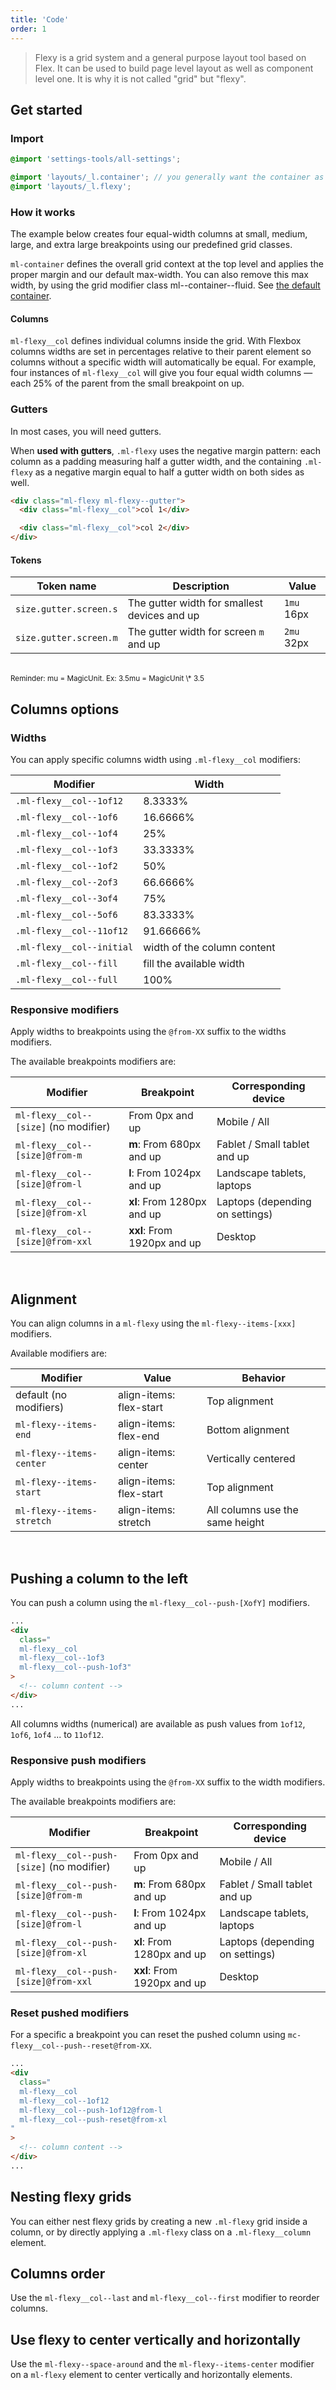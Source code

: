 ```yaml
---
title: 'Code'
order: 1
---
```


> Flexy is a grid system and a general purpose layout tool based on Flex. It can be used to build page level layout as well as component level one. It is why it is not called "grid" but "flexy".

## Get started

### Import

```scss
@import 'settings-tools/all-settings';

@import 'layouts/_l.container'; // you generally want the container as well
@import 'layouts/_l.flexy';
```

### How it works

The example below creates four equal-width columns at small, medium, large, and extra large breakpoints using our predefined grid classes.

<Story id="layout-grid--default" />

<Highlight theme="tips" title="Container rules">

`ml-container` defines the overall grid context at the top level and applies the proper margin and our default max-width. You can also remove this max width, by using the grid modifier class ml--container--fluid. See [the default container](/Foundations/Layout/Container/).

</Highlight>

#### Columns

`ml-flexy__col` defines individual columns inside the grid. With Flexbox columns widths are set in percentages relative to their parent element so columns without a specific width will automatically be equal. For example, four instances of `ml-flexy__col` will give you four equal width columns — each 25% of the parent from the small breakpoint on up.

### Gutters

In most cases, you will need gutters.

When **used with gutters**, `.ml-flexy` uses the negative margin pattern: each column as a padding measuring half a gutter width, and the containing `.ml-flexy` as a negative margin equal to half a gutter width on both sides as well.

```html
<div class="ml-flexy ml-flexy--gutter">
  <div class="ml-flexy__col">col 1</div>

  <div class="ml-flexy__col">col 2</div>
</div>
```

#### Tokens

| Token name             | Description                                  | Value      |
| ---------------------- | -------------------------------------------- | ---------- |
| `size.gutter.screen.s` | The gutter width for smallest devices and up | `1mu` 16px |
| `size.gutter.screen.m` | The gutter width for screen `m` and up       | `2mu` 32px |

<br />
<small>Reminder: mu = MagicUnit. Ex: 3.5mu = MagicUnit \* 3.5</small>

## Columns options

### Widths

You can apply specific columns width using `.ml-flexy__col` modifiers:

| Modifier                  | Width                       |
| ------------------------- | --------------------------- |
| `.ml-flexy__col--1of12`   | 8.3333%                     |
| `.ml-flexy__col--1of6`    | 16.6666%                    |
| `.ml-flexy__col--1of4`    | 25%                         |
| `.ml-flexy__col--1of3`    | 33.3333%                    |
| `.ml-flexy__col--1of2`    | 50%                         |
| `.ml-flexy__col--2of3`    | 66.6666%                    |
| `.ml-flexy__col--3of4`    | 75%                         |
| `.ml-flexy__col--5of6`    | 83.3333%                    |
| `.ml-flexy__col--11of12`  | 91.66666%                   |
| `.ml-flexy__col--initial` | width of the column content |
| `.ml-flexy__col--fill`    | fill the available width    |
| `.ml-flexy__col--full`    | 100%                        |

### Responsive modifiers

Apply widths to breakpoints using the `@from-XX` suffix to the widths modifiers.

The available breakpoints modifiers are:

| Modifier                              | Breakpoint                  | Corresponding device            |
| ------------------------------------- | --------------------------- | ------------------------------- |
| `ml-flexy__col--[size]` (no modifier) | From 0px and up             | Mobile / All                    |
| `ml-flexy__col--[size]@from-m`        | **m**: From 680px and up    | Fablet / Small tablet and up    |
| `ml-flexy__col--[size]@from-l`        | **l**: From 1024px and up   | Landscape tablets, laptops      |
| `ml-flexy__col--[size]@from-xl`       | **xl**: From 1280px and up  | Laptops (depending on settings) |
| `ml-flexy__col--[size]@from-xxl`      | **xxl**: From 1920px and up | Desktop                         |

<br />

<Story id="layout-grid--flexy" height="770" />

## Alignment

You can align columns in a `ml-flexy` using the `ml-flexy--items-[xxx]` modifiers.

Available modifiers are:

| Modifier                  | Value                   | Behavior                        |
| ------------------------- | ----------------------- | ------------------------------- |
| default (no modifiers)    | align-items: flex-start | Top alignment                   |
| `ml-flexy--items-end`     | align-items: flex-end   | Bottom alignment                |
| `ml-flexy--items-center`  | align-items: center     | Vertically centered             |
| `ml-flexy--items-start`   | align-items: flex-start | Top alignment                   |
| `ml-flexy--items-stretch` | align-items: stretch    | All columns use the same height |

<br />

<Story id="layout-grid--flexy-align" height="750" />

## Pushing a column to the left

You can push a column using the `ml-flexy__col--push-[XofY]` modifiers.

```html
...
<div
  class="
  ml-flexy__col
  ml-flexy__col--1of3
  ml-flexy__col--push-1of3"
>
  <!-- column content -->
</div>
...
```

All columns widths (numerical) are available as push values from `1of12`, `1of6`, `1of4` ... to `11of12`.

<Story id="layout-grid--flexy-push" height="300" />

### Responsive push modifiers

Apply widths to breakpoints using the `@from-XX` suffix to the width modifiers.

The available breakpoints modifiers are:

| Modifier                                   | Breakpoint                  | Corresponding device            |
| ------------------------------------------ | --------------------------- | ------------------------------- |
| `ml-flexy__col--push-[size]` (no modifier) | From 0px and up             | Mobile / All                    |
| `ml-flexy__col--push-[size]@from-m`        | **m**: From 680px and up    | Fablet / Small tablet and up    |
| `ml-flexy__col--push-[size]@from-l`        | **l**: From 1024px and up   | Landscape tablets, laptops      |
| `ml-flexy__col--push-[size]@from-xl`       | **xl**: From 1280px and up  | Laptops (depending on settings) |
| `ml-flexy__col--push-[size]@from-xxl`      | **xxl**: From 1920px and up | Desktop                         |

### Reset pushed modifiers

For a specific a breakpoint you can reset the pushed column using `mc-flexy__col--push--reset@from-XX`.

```html
...
<div
  class="
  ml-flexy__col
  ml-flexy__col--1of12
  ml-flexy__col--push-1of12@from-l 
  ml-flexy__col--push-reset@from-xl
"
>
  <!-- column content -->
</div>
...
```

## Nesting flexy grids

You can either nest flexy grids by creating a new `.ml-flexy` grid inside a column, or by directly applying a `.ml-flexy` class on a `.ml-flexy__column` element.

<Story id="layout-grid--flexy-nested" height="300" />

## Columns order

Use the `ml-flexy__col--last` and `ml-flexy__col--first` modifier to reorder columns.

<Story id="layout-grid--flexy-order" />

## Use flexy to center vertically and horizontally

Use the `ml-flexy--space-around` and the `ml-flexy--items-center` modifier on a `ml-flexy` element to center vertically and horizontally elements.

<Story id="layout-grid--flexy-centered" height="390" />
